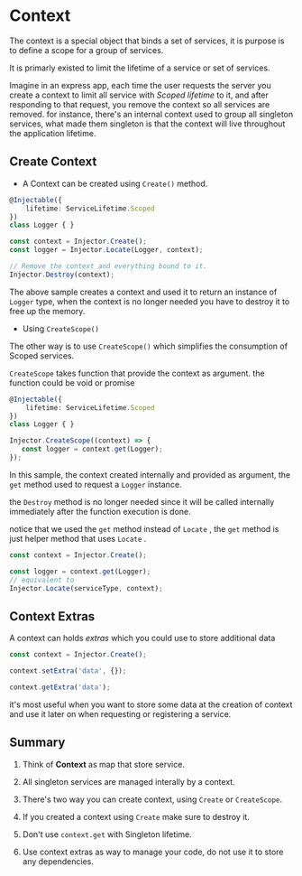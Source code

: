 # Context

The context is a special object that binds a set of services, it is purpose is to define a scope for a group of services.

It is primarly existed to limit the lifetime of a service or set of services.

Imagine in an express app, each time the user requests the server you create a context to limit all service with *Scoped lifetime* to it, and after responding to that request, you remove the context so all services are removed.
for instance, there's an internal context used to group all singleton services, what made them singleton is that the context will live throughout the application lifetime.

## Create Context

* A Context can be created using `Create()` method.

```typescript
@Injectable({
    lifetime: ServiceLifetime.Scoped
})
class Logger { }

const context = Injector.Create();
const logger = Injector.Locate(Logger, context);

// Remove the context and everything bound to it.  
Injector.Destroy(context);
```

The above sample creates a context and used it to return an instance of `Logger` type, 
when the context is no longer needed you have to destroy it to free up the memory.

* Using `CreateScope()`

The other way is to use `CreateScope()` which simplifies the consumption of Scoped services.

`CreateScope` takes function that provide the context as argument. the function could be void or promise

```typescript
@Injectable({
    lifetime: ServiceLifetime.Scoped
})
class Logger { }

Injector.CreateScope((context) => {
   const logger = context.get(Logger);
});

```

In this sample, the context created internally and provided as argument, the `get` method used to request a `Logger` instance.

the `Destroy` method is no longer needed since it will be called internally immediately after the function execution is done.

notice that we used the `get` method instead of `Locate` , the `get` method is just helper method that uses `Locate` .

```typescript
const context = Injector.Create();

const logger = context.get(Logger);
// equivalent to 
Injector.Locate(serviceType, context);
```

## Context Extras

A context can holds *extras* which you could use to store additional data

```typescript
const context = Injector.Create();

context.setExtra('data', {});

context.getExtra('data');
```

it's most useful when you want to store some data at the creation of context and use it later on when requesting or registering a service.

## Summary

1. Think of **Context** as map that store service.

2. All singleton services are managed interally by a context.

3. There's two way you can create context, using `Create` or `CreateScope`.

4. If you created a context using `Create` make sure to destroy it.

5. Don't use `context.get` with Singleton lifetime.

6. Use context extras as way to manage your code, do not use it to store any dependencies.
